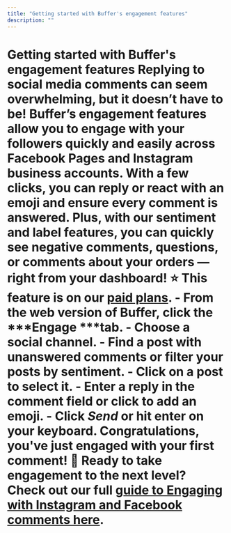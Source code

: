 ```yaml
---
title: "Getting started with Buffer's engagement features"
description: ""
---
```


# Getting started with Buffer's engagement features Replying to social media comments can seem overwhelming, but it doesn’t have to be! Buffer’s engagement features allow you to engage with your followers quickly and easily across Facebook Pages and Instagram business accounts. With a few clicks, you can reply or react with an emoji and ensure every comment is answered. Plus, with our sentiment and label features, you can quickly see negative comments, questions, or comments about your orders — right from your dashboard! ⭐️ This feature is on our [paid plans](https://buffer.com/pricing). - From the web version of Buffer, click the ***Engage ***tab. - Choose a social channel. - Find a post with unanswered comments or filter your posts by sentiment. - Click on a post to select it. - Enter a reply in the comment field or click to add an emoji. - Click ***Send*** or hit enter on your keyboard. Congratulations, you've just engaged with your first comment! 🎉 **Ready to take engagement to the next level?** Check out our full [guide to Engaging with Instagram and Facebook comments here](https://buffer.helpscoutdocs.com/article/592-engaging-with-facebook-and-instagram-comments).